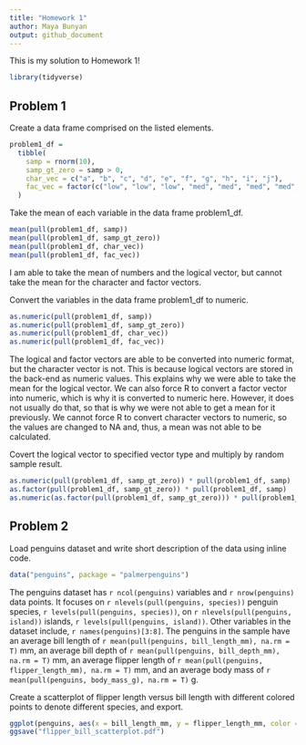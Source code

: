 ```yaml
---
title: "Homework 1"
author: Maya Bunyan
output: github_document
---
```


This is my solution to Homework 1! 

```r
library(tidyverse)
```

## Problem 1

Create a data frame comprised on the listed elements.

```r
problem1_df =
  tibble(
    samp = rnorm(10),
    samp_gt_zero = samp > 0,
    char_vec = c("a", "b", "c", "d", "e", "f", "g", "h", "i", "j"),
    fac_vec = factor(c("low", "low", "low", "med", "med", "med", "med", "high", "high", "high"))
  )
```

Take the mean of each variable in the data frame problem1_df.

```r
mean(pull(problem1_df, samp))
mean(pull(problem1_df, samp_gt_zero))
mean(pull(problem1_df, char_vec))
mean(pull(problem1_df, fac_vec))
```

I am able to take the mean of numbers and the logical vector, but cannot take the mean for the character and factor vectors.



Convert the variables in the data frame problem1_df to numeric.

```r
as.numeric(pull(problem1_df, samp))
as.numeric(pull(problem1_df, samp_gt_zero))
as.numeric(pull(problem1_df, char_vec))
as.numeric(pull(problem1_df, fac_vec))
```

The logical and factor vectors are able to be converted into numeric format, but the character vector is not. This is because logical vectors are stored in the back-end as numeric values. This explains why we were able to take the mean for the logical vector. We can also force R to convert a factor vector into numeric, which is why it is converted to numeric here. However, it does not usually do that, so that is why we were not able to get a mean for it previously. We cannot force R to convert character vectors to numeric, so the values are changed to NA and, thus, a mean was not able to be calculated. 


Covert the logical vector to specified vector type and multiply by random sample result.

```r
as.numeric(pull(problem1_df, samp_gt_zero)) * pull(problem1_df, samp)
as.factor(pull(problem1_df, samp_gt_zero)) * pull(problem1_df, samp)
as.numeric(as.factor(pull(problem1_df, samp_gt_zero))) * pull(problem1_df, samp)
```


## Problem 2

Load penguins dataset and write short description of the data using inline code.

```r
data("penguins", package = "palmerpenguins")
```

The penguins dataset has `r ncol(penguins)` variables and `r nrow(penguins)` data points. It focuses on `r nlevels(pull(penguins, species))` penguin species, `r levels(pull(penguins, species))`, on `r nlevels(pull(penguins, island))` islands, `r levels(pull(penguins, island))`. Other variables in the dataset include, `r names(penguins)[3:8] `. The penguins in the sample have an average bill length of `r mean(pull(penguins, bill_length_mm), na.rm = T)` mm, an average bill depth of `r mean(pull(penguins, bill_depth_mm), na.rm = T)` mm, an average flipper length of `r mean(pull(penguins, flipper_length_mm), na.rm = T)` mm, and an average body mass of `r mean(pull(penguins, body_mass_g), na.rm = T)` g. 



Create a scatterplot of flipper length versus bill length with different colored points to denote different species, and export.

```r
ggplot(penguins, aes(x = bill_length_mm, y = flipper_length_mm, color = species)) + geom_point()
ggsave("flipper_bill_scatterplot.pdf")
```

